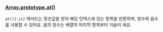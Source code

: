### [Array.prototype.at()](https://developer.mozilla.org/ko/docs/Web/JavaScript/Reference/Global_Objects/Array/at)

`at(){:js}` 메서드는 정숫값을 받아 해당 인덱스에 있는 항목을 반환하며, 양수와 음수를 사용할 수 있어요. 음의 정수는 배열의 마지막 항목부터 거슬러 세요.
